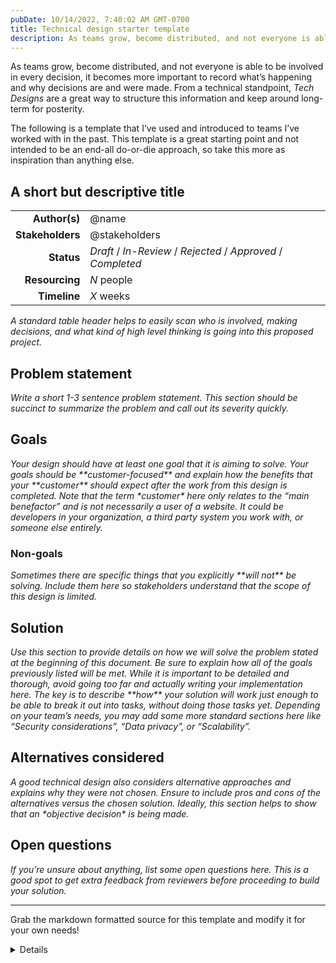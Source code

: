 ```yaml
---
pubDate: 10/14/2022, 7:40:02 AM GMT-0700
title: Technical design starter template
description: As teams grow, become distributed, and not everyone is able to be involved in every decision, it becomes more important to record what’s happening and why decisions are and were made. From a technical standpoint, “Tech Designs” are a great way to structure this information and keep around long-term for posterity.
---
```



As teams grow, become distributed, and not everyone is able to be involved in every decision, it becomes more important to record what’s happening and why decisions are and were made. From a technical standpoint, _Tech Designs_ are a great way to structure this information and keep around long-term for posterity.

The following is a template that I’ve used and introduced to teams I’ve worked with in the past. This template is a great starting point and not intended to be an end-all do-or-die approach, so take this more as inspiration than anything else.

<section class="prose prose-sm mx-4 max-w-none rounded bg-slate-200 p-4 shadow-lg prose-headings:text-slate-800 prose-em:text-gray-500 dark:bg-slate-800 dark:prose-invert dark:prose-headings:text-slate-200 dark:prose-em:text-gray-400 md:mx-8 md:p-8 lg:prose-base xl:prose-base">

# A short but descriptive title

|                  |                                                               |
| ---------------: | ------------------------------------------------------------- |
|    **Author(s)** | @name                                                         |
| **Stakeholders** | @stakeholders                                                 |
|       **Status** | _Draft_ / _In-Review_ / _Rejected_ / _Approved_ / _Completed_ |
|   **Resourcing** | _N_ people                                                    |
|     **Timeline** | _X_ weeks                                                     |

<i>
	A standard table header helps to easily scan who is involved, making decisions, and what kind of high level thinking
	is going into this proposed project.
</i>

## Problem statement

<i>
	Write a short 1-3 sentence problem statement. This section should be succinct to summarize the problem and call out
	its severity quickly.
</i>

## Goals

<i>
	Your design should have at least one goal that it is aiming to solve. Your goals should be **customer-focused** and
	explain how the benefits that your **customer** should expect after the work from this design is completed.
</i>

<i>
	Note that the term *customer* here only relates to the “main benefactor” and is not necessarily a user of a website.
	It could be developers in your organization, a third party system you work with, or someone else entirely.
</i>

### Non-goals

<i>
	Sometimes there are specific things that you explicitly **will not** be solving. Include them here so stakeholders
	understand that the scope of this design is limited.
</i>

## Solution

<i>
	Use this section to provide details on how we will solve the problem stated at the beginning of this document. Be sure
	to explain how all of the goals previously listed will be met.
</i>

<i>
	While it is important to be detailed and thorough, avoid going too far and actually writing your implementation here.
	The key is to describe **how** your solution will work just enough to be able to break it out into tasks, without
	doing those tasks yet.
</i>

<i>
	Depending on your team’s needs, you may add some more standard sections here like “Security considerations”, “Data
	privacy”, or “Scalability”.
</i>

## Alternatives considered

<i>
	A good technical design also considers alternative approaches and explains why they were not chosen. Ensure to include
	pros and cons of the alternatives versus the chosen solution. Ideally, this section helps to show that an *objective
	decision* is being made.
</i>

## Open questions

<i>
	If you’re unsure about anything, list some open questions here. This is a good spot to get extra feedback from
	reviewers before proceeding to build your solution.
</i>

</section>

---

<Aside type="tip" title="Goodies">

Grab the markdown formatted source for this template and modify it for your own needs!

<Details title="Expand for Markdown">

```md
# A short but descriptive title

|                  |                                                               |
| ---------------: | ------------------------------------------------------------- |
|    **Author(s)** | @name                                                         |
| **Stakeholders** | @stakeholders                                                 |
|       **Status** | _Draft_ / _In-Review_ / _Rejected_ / _Approved_ / _Completed_ |
|   **Resourcing** | _N_ people                                                    |
|     **Timeline** | _X_ weeks                                                     |

_A standard table header helps to easily scan who is involved, making decisions, and what kind of high level thinking is going into this proposed project._

## Problem statement

_Write a short 1-3 sentence problem statement. This section should be succinct to summarize the problem and call out its severity quickly._

## Goals

_Your design should have at least one goal that it is aiming to solve. Your goals should be **customer-focused** and explain how the benefits that your **customer** should expect after the work from this design is completed._

_Note that the term *customer* here only relates to the “main benefactor” and is not necessarily a user of a website. It could be developers in your organization, a third party system you work with, or someone else entirely._

### Non-goals

_Sometimes there are specific things that you explicitly **will not** be solving. Include them here so stakeholders understand that the scope of this design is limited._

## Solution

_Use this section to provide details on how we will solve the problem stated at the beginning of this document. Be sure to explain how all of the goals previously listed will be met._

_While it is important to be detailed and thorough, avoid going too far and actually writing your implementation here. The key is to describe **how** your solution will work just enough to be able to break it out into tasks, without doing those tasks yet._

_Depending on your team’s needs, you may add some more standard sections here like “Security considerations”, “Data privacy”, or “Scalability”._

## Alternatives considered

_A good technical design also considers alternative approaches and explains why they were not chosen. Ensure to include pros and cons of the alternatives versus the chosen solution. Ideally, this section helps to show that an *objective decision* is being made._

## Open questions

_If you’re unsure about anything, list some open questions here. This is a good spot to get extra feedback from reviewers before proceeding to build your solution._
```

</Details>

</Aside>
